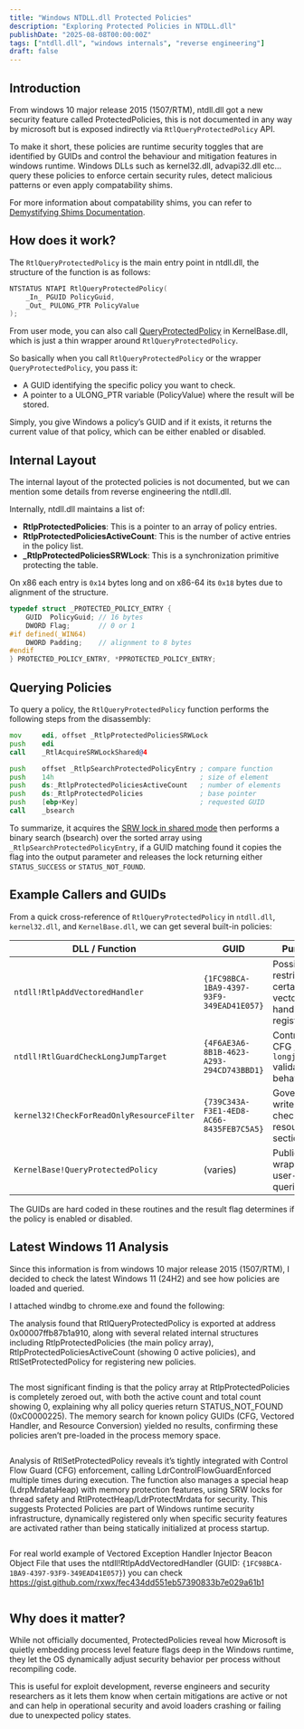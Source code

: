 ```yaml
---
title: "Windows NTDLL.dll Protected Policies"
description: "Exploring Protected Policies in NTDLL.dll"
publishDate: "2025-08-08T00:00:00Z"
tags: ["ntdll.dll", "windows internals", "reverse engineering"]
draft: false
---
```


## Introduction

From windows 10 major release 2015 (1507/RTM), ntdll.dll got a new security feature called ProtectedPolicies, this is not documented in any way by microsoft but is exposed indirectly via `RtlQueryProtectedPolicy` API.

To make it short, these policies are runtime security toggles that are identified by GUIDs and control the behaviour and mitigation features in windows runtime. Windows DLLs such as kernel32.dll, advapi32.dll etc... query these policies to enforce certain security rules, detect malicious patterns or even apply compatability shims.

For more information about compatability shims, you can refer to [Demystifying Shims Documentation](https://techcommunity.microsoft.com/blog/askperf/demystifying-shims---or---using-the-app-compat-toolkit-to-make-your-old-stuff-wo/374947).

## How does it work?

The `RtlQueryProtectedPolicy` is the main entry point in ntdll.dll, the structure of the function is as follows:

```c
NTSTATUS NTAPI RtlQueryProtectedPolicy(
    _In_ PGUID PolicyGuid,
    _Out_ PULONG_PTR PolicyValue
);
```

From user mode, you can also call [QueryProtectedPolicy](https://learn.microsoft.com/en-us/windows/win32/api/processthreadsapi/nf-processthreadsapi-queryprotectedpolicy) in KernelBase.dll, which is just a thin wrapper around `RtlQueryProtectedPolicy`.

So basically when you call `RtlQueryProtectedPolicy` or the wrapper `QueryProtectedPolicy`, you pass it:

- A GUID identifying the specific policy you want to check.
- A pointer to a ULONG_PTR variable (PolicyValue) where the result will be stored.

Simply, you give Windows a policy’s GUID and if it exists, it returns the current value of that policy, which can be either enabled or disabled.

## Internal Layout

The internal layout of the protected policies is not documented, but we can mention some details from reverse engineering the ntdll.dll.

Internally, ntdll.dll maintains a list of:

- **RtlpProtectedPolicies**: This is a pointer to an array of policy entries.
- **RtlpProtectedPoliciesActiveCount**: This is the number of active entries in the policy list.
- **\_RtlpProtectedPoliciesSRWLock**: This is a synchronization primitive protecting the table.

On x86 each entry is `0x14` bytes long and on x86-64 its `0x18` bytes due to alignment of the structure.

```c
typedef struct _PROTECTED_POLICY_ENTRY {
    GUID  PolicyGuid; // 16 bytes
    DWORD Flag;       // 0 or 1
#if defined(_WIN64)
    DWORD Padding;    // alignment to 8 bytes
#endif
} PROTECTED_POLICY_ENTRY, *PPROTECTED_POLICY_ENTRY;
```

## Querying Policies

To query a policy, the `RtlQueryProtectedPolicy` function performs the following steps from the disassembly:

```asm
mov     edi, offset _RtlpProtectedPoliciesSRWLock
push    edi
call    _RtlAcquireSRWLockShared@4

push    offset _RtlpSearchProtectedPolicyEntry ; compare function
push    14h                                    ; size of element
push    ds:_RtlpProtectedPoliciesActiveCount   ; number of elements
push    ds:_RtlpProtectedPolicies              ; base pointer
push    [ebp+Key]                              ; requested GUID
call    _bsearch
```

To summarize, it acquires the [SRW lock in shared mode](https://learn.microsoft.com/en-us/windows/win32/sync/slim-reader-writer--srw--locks) then performs a binary search (bsearch) over the sorted array using `_RtlpSearchProtectedPolicyEntry`, if a GUID matching found it copies the flag into the output parameter and releases the lock returning either `STATUS_SUCCESS` or `STATUS_NOT_FOUND`.

## Example Callers and GUIDs

From a quick cross-reference of `RtlQueryProtectedPolicy` in `ntdll.dll`, `kernel32.dll`, and `KernelBase.dll`, we can get several built-in policies:

| DLL / Function                            | GUID                                     | Purpose                                                    |
| ----------------------------------------- | ---------------------------------------- | ---------------------------------------------------------- |
| `ntdll!RtlpAddVectoredHandler`            | `{1FC98BCA-1BA9-4397-93F9-349EAD41E057}` | Possibly restricts certain vectored handler registrations. |
| `ntdll!RtlGuardCheckLongJumpTarget`       | `{4F6AE3A6-8B1B-4623-A293-294CD743BBD1}` | Controls CFG / `longjmp` validation behavior.              |
| `kernel32!CheckForReadOnlyResourceFilter` | `{739C343A-F3E1-4ED8-AC66-8435FEB7C5A5}` | Governs writeability checks for resource sections.         |
| `KernelBase!QueryProtectedPolicy`         | (varies)                                 | Public wrapper for user-mode queries.                      |

The GUIDs are hard coded in these routines and the result flag determines if the policy is enabled or disabled.

## Latest Windows 11 Analysis

Since this information is from windows 10 major release 2015 (1507/RTM), I decided to check the latest Windows 11 (24H2) and see how policies are loaded and queried.

I attached windbg to chrome.exe and found the following:

The analysis found that RtlQueryProtectedPolicy is exported at address 0x00007ffb87b1a910, along with several related internal structures including RtlpProtectedPolicies (the main policy array), RtlpProtectedPoliciesActiveCount (showing 0 active policies), and RtlSetProtectedPolicy for registering new policies.

<img src="/images/win-ntdll-protectedpolicies/1.png" alt="" />

The most significant finding is that the policy array at RtlpProtectedPolicies is completely zeroed out, with both the active count and total count showing 0, explaining why all policy queries return STATUS_NOT_FOUND (0xC0000225). The memory search for known policy GUIDs (CFG, Vectored Handler, and Resource Conversion) yielded no results, confirming these policies aren’t pre-loaded in the process memory space.

<img src="/images/win-ntdll-protectedpolicies/2.png" alt="" />

Analysis of RtlSetProtectedPolicy reveals it’s tightly integrated with Control Flow Guard (CFG) enforcement, calling LdrControlFlowGuardEnforced multiple times during execution. The function also manages a special heap (LdrpMrdataHeap) with memory protection features, using SRW locks for thread safety and RtlProtectHeap/LdrProtectMrdata for security. This suggests Protected Policies are part of Windows runtime security infrastructure, dynamically registered only when specific security features are activated rather than being statically initialized at process startup.

<img src="/images/win-ntdll-protectedpolicies/3.png" alt="" />

For real world example of Vectored Exception Handler Injector Beacon Object File that uses the ntdll!RtlpAddVectoredHandler (GUID: `{1FC98BCA-1BA9-4397-93F9-349EAD41E057}`) you can check https://gist.github.com/rxwx/fec434dd551eb57390833b7e029a61b1

<img src="/images/win-ntdll-protectedpolicies/4.png" alt="" />

## Why does it matter?

While not officially documented, ProtectedPolicies reveal how Microsoft is quietly embedding process level feature flags deep in the Windows runtime, they let the OS dynamically adjust security behavior per process without recompiling code.

This is useful for exploit development, reverse engineers and security researchers as it lets them know when certain mitigations are active or not and can help in operational security and avoid loaders crashing or failing due to unexpected policy states.
